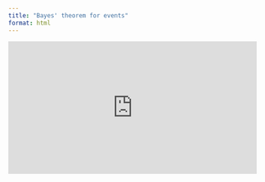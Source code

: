 ```yaml
---
title: "Bayes' theorem for events"
format: html
---
```


<iframe width="100%" height="268" frameborder="0"
  src="https://observablehq.com/embed/@mattiasvillani/bayes-theorem-for-events@251?cells=viewof+Labels%2Cviewof+probs%2Cresult_printout"></iframe>